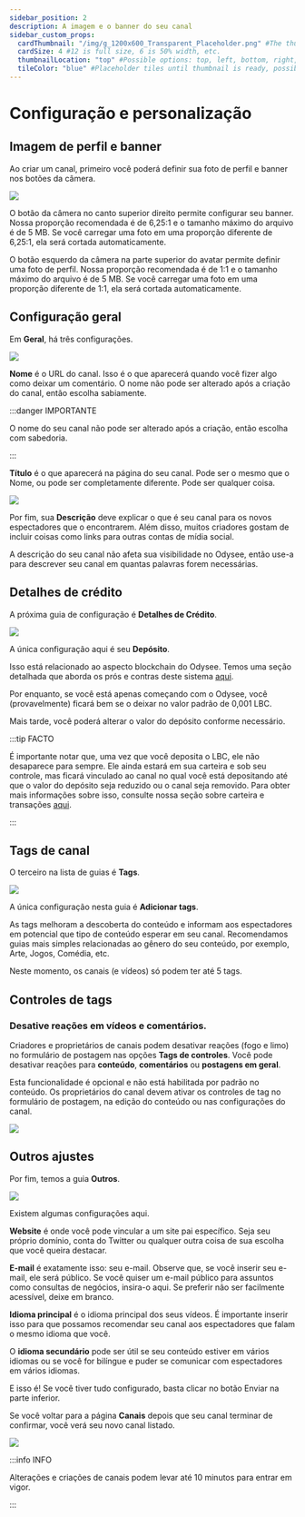 ```yaml
---
sidebar_position: 2
description: A imagem e o banner do seu canal
sidebar_custom_props:
  cardThumbnail: "/img/g_1200x600_Transparent_Placeholder.png" #The thumbnail on the category card.
  cardSize: 4 #12 is full size, 6 is 50% width, etc.
  thumbnailLocation: "top" #Possible options: top, left, bottom, right, none
  tileColor: "blue" #Placeholder tiles until thumbnail is ready, possible options: blue, cream, darkpurple, lightpurple, mauve, orange, pink, none
---
```


# Configuração e personalização

## Imagem de perfil e banner

Ao criar um canal, primeiro você poderá definir sua foto de perfil e banner nos botões da câmera.

![](https://i.imgur.com/F8yKp0A.png)

O botão da câmera no canto superior direito permite configurar seu banner. Nossa proporção recomendada é de 6,25:1 e o tamanho máximo do arquivo é de 5 MB. Se você carregar uma foto em uma proporção diferente de 6,25:1, ela será cortada automaticamente.

O botão esquerdo da câmera na parte superior do avatar permite definir uma foto de perfil. Nossa proporção recomendada é de 1:1 e o tamanho máximo do arquivo é de 5 MB. Se você carregar uma foto em uma proporção diferente de 1:1, ela será cortada automaticamente.

## Configuração geral

Em **Geral**, há três configurações.

![](https://i.imgur.com/2FXlehr.png)

**Nome** é o URL do canal. Isso é o que aparecerá quando você fizer algo como deixar um comentário. O nome não pode ser alterado após a criação do canal, então escolha sabiamente.

:::danger IMPORTANTE

O nome do seu canal não pode ser alterado após a criação, então escolha com sabedoria.

:::

**Título** é o que aparecerá na página do seu canal. Pode ser o mesmo que o Nome, ou pode ser completamente diferente. Pode ser qualquer coisa.

![](https://i.imgur.com/MsxpDam.png)

Por fim, sua **Descrição** deve explicar o que é seu canal para os novos espectadores que o encontrarem. Além disso, muitos criadores gostam de incluir coisas como links para outras contas de mídia social.

A descrição do seu canal não afeta sua visibilidade no Odysee, então use-a para descrever seu canal em quantas palavras forem necessárias.

## Detalhes de crédito

A próxima guia de configuração é **Detalhes de Crédito**.

![](https://i.imgur.com/2Wb2lBk.png)

A única configuração aqui é seu **Depósito**.

Isso está relacionado ao aspecto blockchain do Odysee. Temos uma seção detalhada que aborda os prós e contras deste sistema [aqui](/pt/category-blockchain/category-staking/naming).

Por enquanto, se você está apenas começando com o Odysee, você (provavelmente) ficará bem se o deixar no valor padrão de 0,001 LBC.

Mais tarde, você poderá alterar o valor do depósito conforme necessário.

:::tip FACTO

É importante notar que, uma vez que você deposita o LBC, ele não desaparece para sempre. Ele ainda estará em sua carteira e sob seu controle, mas ficará vinculado ao canal no qual você está depositando até que o valor do depósito seja reduzido ou o canal seja removido. Para obter mais informações sobre isso, consulte nossa seção sobre carteira e transações [aqui](/pt/category-wallet/).

:::

## Tags de canal

O terceiro na lista de guias é **Tags**.

![](https://i.imgur.com/c7EqVIt.png)

A única configuração nesta guia é **Adicionar tags**.

As tags melhoram a descoberta do conteúdo e informam aos espectadores em potencial que tipo de conteúdo esperar em seu canal. Recomendamos guias mais simples relacionadas ao gênero do seu conteúdo, por exemplo, Arte, Jogos, Comédia, etc.

Neste momento, os canais (e vídeos) só podem ter até 5 tags.

## Controles de tags

### Desative reações em vídeos e comentários.

Criadores e proprietários de canais podem desativar reações (fogo e limo) no formulário de postagem nas opções **Tags de controles**. Você pode desativar reações para **conteúdo**, **comentários** ou **postagens em geral**.

Esta funcionalidade é opcional e não está habilitada por padrão no conteúdo. Os proprietários do canal devem ativar os controles de tag no formulário de postagem, na edição do conteúdo ou nas configurações do canal.

![](https://thumbs.odycdn.com/30b2a59a32e639fcad2060b657af1f18.webp)

## Outros ajustes

Por fim, temos a guia **Outros**.

![](https://i.imgur.com/K35WcI7.png)

Existem algumas configurações aqui.

**Website** é onde você pode vincular a um site pai específico. Seja seu próprio domínio, conta do Twitter ou qualquer outra coisa de sua escolha que você queira destacar.

**E-mail** é exatamente isso: seu e-mail. Observe que, se você inserir seu e-mail, ele será público. Se você quiser um e-mail público para assuntos como consultas de negócios, insira-o aqui. Se preferir não ser facilmente acessível, deixe em branco.

**Idioma principal** é o idioma principal dos seus vídeos. É importante inserir isso para que possamos recomendar seu canal aos espectadores que falam o mesmo idioma que você.

O **idioma secundário** pode ser útil se seu conteúdo estiver em vários idiomas ou se você for bilíngue e puder se comunicar com espectadores em vários idiomas.

E isso é! Se você tiver tudo configurado, basta clicar no botão Enviar na parte inferior.

Se você voltar para a página **Canais** depois que seu canal terminar de confirmar, você verá seu novo canal listado.

![](https://i.imgur.com/av0i85b.png)

:::info INFO

Alterações e criações de canais podem levar até 10 minutos para entrar em vigor.

:::